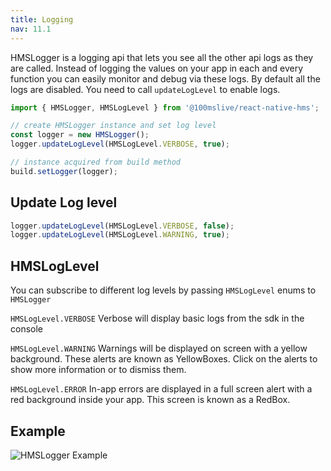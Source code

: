 ```yaml
---
title: Logging
nav: 11.1
---
```


HMSLogger is a logging api that lets you see all the other api logs as they are called. Instead of logging the values on your app in each and every function you can easily monitor and debug via these logs. By default all the logs are disabled. You need to call `updateLogLevel` to enable logs.

```js
import { HMSLogger, HMSLogLevel } from '@100mslive/react-native-hms';

// create HMSLogger instance and set log level
const logger = new HMSLogger();
logger.updateLogLevel(HMSLogLevel.VERBOSE, true);

// instance acquired from build method
build.setLogger(logger);
```

## Update Log level

```js
logger.updateLogLevel(HMSLogLevel.VERBOSE, false);
logger.updateLogLevel(HMSLogLevel.WARNING, true);
```

## HMSLogLevel

You can subscribe to different log levels by passing `HMSLogLevel` enums to `HMSLogger`

`HMSLogLevel.VERBOSE`
Verbose will display basic logs from the sdk in the console

`HMSLogLevel.WARNING`
Warnings will be displayed on screen with a yellow background. These alerts are known as YellowBoxes. Click on the alerts to show more information or to dismiss them.

`HMSLogLevel.ERROR`
In-app errors are displayed in a full screen alert with a red background inside your app. This screen is known as a RedBox.

## Example

![HMSLogger Example](/docs/v2/hmsLoggerExample.png)
